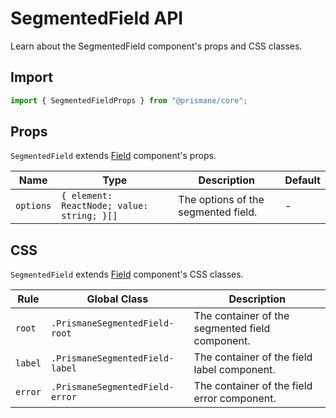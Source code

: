 # SegmentedField API

Learn about the SegmentedField component's props and CSS classes.

## Import

```js
import { SegmentedFieldProps } from "@prismane/core";
```

## Props

`SegmentedField` extends [Field](/docs/components-api/field-api) component's props.

| Name      | Type                                       | Description                         | Default |
| --------- | ------------------------------------------ | ----------------------------------- | ------- |
| `options` | `{ element: ReactNode; value: string; }[]` | The options of the segmented field. | -       |

## CSS

`SegmentedField` extends [Field](/docs/components-api/field-api) component's CSS classes.

| Rule    | Global Class                    | Description                                     |
| ------- | ------------------------------- | ----------------------------------------------- |
| `root`  | `.PrismaneSegmentedField-root`  | The container of the segmented field component. |
| `label` | `.PrismaneSegmentedField-label` | The container of the field label component.     |
| `error` | `.PrismaneSegmentedField-error` | The container of the field error component.     |
